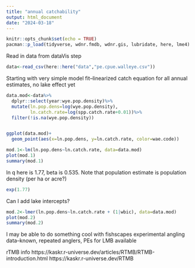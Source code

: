 ```yaml
---
title: "annual catchability"
output: html_document
date: "2024-03-18"
---
```


```r
knitr::opts_chunk$set(echo = TRUE)
pacman::p_load(tidyverse, wdnr.fmdb, wdnr.gis, lubridate, here, lme4)

```

Read in data from dataVis step
```r
data<-read_csv(here::here("data","pe.cpue.walleye.csv"))
```
Starting with very simple model fit--linearized catch equation for all annual estimates, no lake effect yet

```r
data.mod<-data%>%
  dplyr::select(year:wye.pop.density)%>%
  mutate(ln.pop.dens=log(wye.pop.density),
         ln.catch.rate=log(spp.catch.rate+0.01))%>%
  filter(!is.na(wye.pop.density))


ggplot(data.mod)+
  geom_point(aes(x=ln.pop.dens, y=ln.catch.rate, color=wae.code))
```
```r
mod.1<-lm(ln.pop.dens~ln.catch.rate, data=data.mod)
plot(mod.1)
summary(mod.1)
```

ln q here is 1.77, beta is 0.535. Note that population estimate is population density (per ha or acre?)

```r
exp(1.77)
```
Can I add lake intercepts?

```r
mod.2<-lmer(ln.pop.dens~ln.catch.rate + (1|wbic), data=data.mod)
plot(mod.2)
summary(mod.2)
```

I may be able to do something cool with fishscapes experimental angling data--known, repeated anglers, PEs for LMB available

rTMB info https://kaskr.r-universe.dev/articles/RTMB/RTMB-introduction.html 
https://kaskr.r-universe.dev/RTMB 
